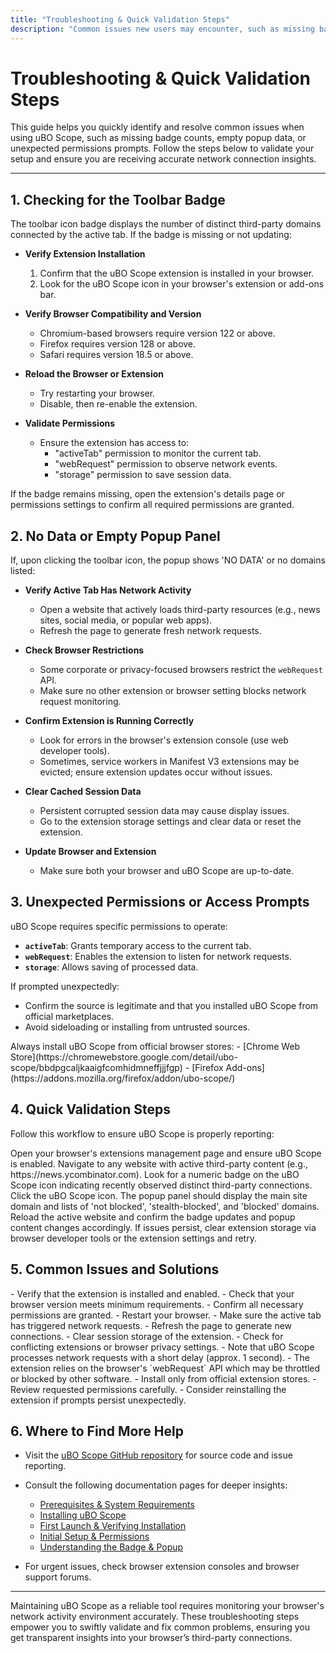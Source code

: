 ```yaml
---
title: "Troubleshooting & Quick Validation Steps"
description: "Common issues new users may encounter, such as missing badge, no data in the popup, or unexpected permissions prompts. Provides quick validation steps and links to further resources for support."
---
```


# Troubleshooting & Quick Validation Steps

This guide helps you quickly identify and resolve common issues when using uBO Scope, such as missing badge counts, empty popup data, or unexpected permissions prompts. Follow the steps below to validate your setup and ensure you are receiving accurate network connection insights.

---

## 1. Checking for the Toolbar Badge

The toolbar icon badge displays the number of distinct third-party domains connected by the active tab. If the badge is missing or not updating:

- **Verify Extension Installation**
  1. Confirm that the uBO Scope extension is installed in your browser.
  2. Look for the uBO Scope icon in your browser's extension or add-ons bar.

- **Verify Browser Compatibility and Version**
  - Chromium-based browsers require version 122 or above.
  - Firefox requires version 128 or above.
  - Safari requires version 18.5 or above.

- **Reload the Browser or Extension**
  - Try restarting your browser.
  - Disable, then re-enable the extension.

- **Validate Permissions**
  - Ensure the extension has access to:
    - "activeTab" permission to monitor the current tab.
    - "webRequest" permission to observe network events.
    - "storage" permission to save session data.

<Tip>
If the badge remains missing, open the extension's details page or permissions settings to confirm all required permissions are granted.
</Tip>

## 2. No Data or Empty Popup Panel

If, upon clicking the toolbar icon, the popup shows 'NO DATA' or no domains listed:

- **Verify Active Tab Has Network Activity**
  - Open a website that actively loads third-party resources (e.g., news sites, social media, or popular web apps).
  - Refresh the page to generate fresh network requests.

- **Check Browser Restrictions**
  - Some corporate or privacy-focused browsers restrict the `webRequest` API.
  - Make sure no other extension or browser setting blocks network request monitoring.

- **Confirm Extension is Running Correctly**
  - Look for errors in the browser's extension console (use web developer tools).
  - Sometimes, service workers in Manifest V3 extensions may be evicted; ensure extension updates occur without issues.

- **Clear Cached Session Data**
  - Persistent corrupted session data may cause display issues.
  - Go to the extension storage settings and clear data or reset the extension.

- **Update Browser and Extension**
  - Make sure both your browser and uBO Scope are up-to-date.

## 3. Unexpected Permissions or Access Prompts

uBO Scope requires specific permissions to operate:

- **`activeTab`**: Grants temporary access to the current tab.
- **`webRequest`**: Enables the extension to listen for network requests.
- **`storage`**: Allows saving of processed data.

If prompted unexpectedly:

- Confirm the source is legitimate and that you installed uBO Scope from official marketplaces.
- Avoid sideloading or installing from untrusted sources.

<Tip>
Always install uBO Scope from official browser stores:
- [Chrome Web Store](https://chromewebstore.google.com/detail/ubo-scope/bbdpgcaljkaaigfcomhidmneffjjjfgp)
- [Firefox Add-ons](https://addons.mozilla.org/firefox/addon/ubo-scope/)
</Tip>

## 4. Quick Validation Steps

Follow this workflow to ensure uBO Scope is properly reporting:

<Steps>
  <Step title="Confirm Extension Presence">
    Open your browser's extensions management page and ensure uBO Scope is enabled.
  </Step>
  <Step title="Check Toolbar Badge">
    Navigate to any website with active third-party content (e.g., https://news.ycombinator.com).
    Look for a numeric badge on the uBO Scope icon indicating recently observed distinct third-party connections.
  </Step>
  <Step title="View Popup Data">
    Click the uBO Scope icon. The popup panel should display the main site domain and lists of 'not blocked', 'stealth-blocked', and 'blocked' domains.
  </Step>
  <Step title="Refresh and Re-test">
    Reload the active website and confirm the badge updates and popup content changes accordingly.
  </Step>
  <Step title="Clear Extension Storage">
    If issues persist, clear extension storage via browser developer tools or the extension settings and retry.
  </Step>
</Steps>

## 5. Common Issues and Solutions

<AccordionGroup title="Common Issues">
<Accordion title="Badge Not Showing">
- Verify that the extension is installed and enabled.
- Check that your browser version meets minimum requirements.
- Confirm all necessary permissions are granted.
- Restart your browser.
</Accordion>
<Accordion title="Popup Shows No Data">
- Make sure the active tab has triggered network requests.
- Refresh the page to generate new connections.
- Clear session storage of the extension.
- Check for conflicting extensions or browser privacy settings.
</Accordion>
<Accordion title="Extension Not Reporting Real-time">
- Note that uBO Scope processes network requests with a short delay (approx. 1 second).
- The extension relies on the browser's `webRequest` API which may be throttled or blocked by other software.
</Accordion>
<Accordion title="Unexpected Permission Prompts">
- Install only from official extension stores.
- Review requested permissions carefully.
- Consider reinstalling the extension if prompts persist unexpectedly.
</Accordion>
</AccordionGroup>

## 6. Where to Find More Help

- Visit the [uBO Scope GitHub repository](https://github.com/gorhill/uBO-Scope) for source code and issue reporting.
- Consult the following documentation pages for deeper insights:
  - [Prerequisites & System Requirements](/getting-started/installation-quickstart/prerequisites-system-requirements)
  - [Installing uBO Scope](/getting-started/installation-quickstart/installation-multiplatform)
  - [First Launch & Verifying Installation](/getting-started/installation-quickstart/first-launch-verification)
  - [Initial Setup & Permissions](/getting-started/setup-usage/basic-configuration)
  - [Understanding the Badge & Popup](/getting-started/setup-usage/interpreting-results)

- For urgent issues, check browser extension consoles and browser support forums.

---

Maintaining uBO Scope as a reliable tool requires monitoring your browser's network activity environment accurately. These troubleshooting steps empower you to swiftly validate and fix common problems, ensuring you get transparent insights into your browser’s third-party connections.